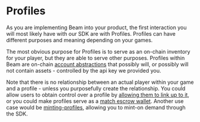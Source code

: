 # Profiles

As you are implementing Beam into your product, the first interaction you will most likely have with our SDK are with Profiles. Profiles can have different purposes and meaning depending on your games.

The most obvious purpose for Profiles is to serve as an on-chain inventory for your player, but they are able to serve other purposes. Profiles within Beam are on-chain [account abstractions](https://ethereum.org/en/roadmap/account-abstraction/) that possibly will, or possibly will not contain assets - controlled by the api key we provided you.

Note that there is no relationship between an actual player within your game and a profile - unless you purposefully create the relationship. You could allow users to obtain control over a profile by [allowing them to link up to it](/service/profiles/users-and-profiles), or you could make profiles serve as a [match escrow wallet](/service/profiles/match-profiles). Another use case would be [minting-profiles](/service/profiles/minting-profiles), allowing you to mint-on demand through the SDK.